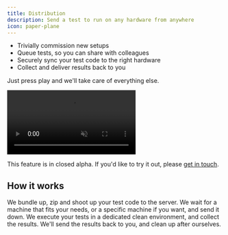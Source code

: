 ```yaml
---
title: Distribution
description: Send a test to run on any hardware from anywhere
icon: paper-plane
---
```


- Trivially commission new setups
- Queue tests, so you can share with colleagues
- Securely sync your test code to the right hardware
- Collect and deliver results back to you

Just press play and we'll take care of everything else.

<video autoPlay loop muted playsinline>
    <source src="./images/run-test-vscode.mp4" type="video/mp4" />
    <img src="./images/run-test-vscode.gif" />
</video>

<Warning>This feature is in closed alpha. If you'd like to try it out, please [get in touch](mailto:hi@atopile.io).</Warning>

## How it works

<Steps>
  <Step title="Bundle your test">
    We bundle up, zip and shoot up your test code to the server.
  </Step>
  <Step title="Queue for hardware">
    We wait for a machine that fits your needs, or a specific machine if you want, and send it down.
  </Step>
  <Step title="Run">
    We execute your tests in a dedicated clean environment, and collect the results.
  </Step>
  <Step title="Done">
    We'll send the results back to you, and clean up after ourselves.
  </Step>
</Steps>
